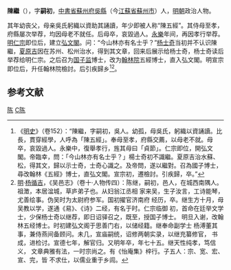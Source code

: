 '''陳繼'''（{{bd|1370年||1434年|catIdx=}}），字'''嗣初'''，[[中書省|中書省]][[蘇州府|蘇州府]][[吳縣|吳縣]]（今[[江蘇省|江蘇省]][[蘇州市|蘇州市]]）人，[[明朝|明朝]]政治人物。

其年幼丧父，母亲吳氏躬織以資助其誦讀，年少即被人称“陳五經”。其侍母至孝，府縣屡次举荐，均因母老不就任。后母卒，哀毀過人。[[永乐_(明朝)|永樂]]年间，再因孝行举荐。[[明仁宗|明仁宗]]即位后，建立[[弘文閣|弘文閣]]。问：“今山林亦有名士乎？”[[杨士奇|杨士奇]]当初并不认识陳繼，[[夏原吉|夏原吉]]因在苏州、松州治水，得到其文章，回来后展示给杨士奇，杨士奇读后举荐给明仁宗。之后召为[[国子监|国子监]]博士，改为[[翰林院|翰林院]]五經博士，直入弘文閣。明宣宗即位后，升任翰林院檢討。后引疾歸乡<ref>《[[明史|明史]]》（卷152）：“陳繼，字嗣初，吳人。幼孤，母吳氏，躬織以資誦讀。比長，貫穿經學，人呼為「陳五經」。奉母至孝，府縣交薦，以母老不就。母卒，哀毀過人。永樂中，復舉孝行，旌其母曰「貞節」。仁宗即位，開弘文閣。帝臨幸，問：「今山林亦有名士乎？」楊士奇初不識繼。夏原吉治水蘇、松，得其文，歸以示士奇，士奇心識之。及帝問，遂以繼對。召為國子博士，尋改翰林《五經》博士，直弘文閣。宣宗初，遷檢討。引疾歸，卒。”</ref><ref>[[明|明]]·[[杨循吉|杨循吉]]，《吴邑志》（卷十·人物传四）：陈继，嗣初，邑人，在城西南隅人。祖澂，本居湓城，草庐弟子也。从妇翁江丞相 家来吴，生子汝言，工诗能琴，尤善绘事。伪吴时为太尉府参军。国初擢官济南府 经历，卒。继生方十月，母吴教以学，遂通《易》、《诗》二经，有名于时。仁宗临御 初，首命在廷举文学士，少保杨士奇以继荐，即日诏驿召之，既至，授国子博士。 明旦入谢，改翰林五经博士。时初建弘文阁于思善门右，以储经籍。继奉命副学士 杨溥董其事，兼侍燕间备顾问。未几，宣庙嗣统，诏修两朝实录，以继充纂修官， 书成，进检讨。宣德七年，解官归。又明年卒，年七十五。继天性纯孝，笃信义， 文章典雅有法，一时宗尚之。有《怡庵集》梓行。子五人：宗、宽、宏、宣、完，皆 不求仕，以儒业重于乡闾。</ref>。

== 参考文献 ==
{{wikisource|明史/卷152}}
{{Reflist}}
{{明朝人物小作品}}

[[Category:明朝翰林院檢討|陈]]
[[Category:吳縣人|C陈]]